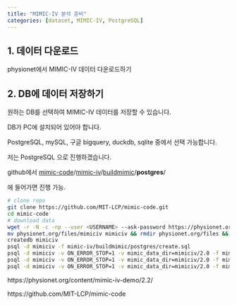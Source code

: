 ```yaml
---
title: "MIMIC-IV 분석 준비"
categories: [dataset, MIMIC-IV, PostgreSQL]
---
```


## 1. 데이터 다운로드

physionet에서 MIMIC-IV 데이터 다운로드하기

## 2. DB에 데이터 저장하기

원하는 DB를 선택하여 MIMIC-IV 데이터를 저장할 수 있습니다.

DB가 PC에 설치되어 있어야 합니다.

PostgreSQL, mySQL, 구글 bigquery, duckdb, sqlite 중에서 선택 가능합니다.

저는 PostgreSQL 으로 진행하겠습니다.

github에서 [mimic-code](https://github.com/MIT-LCP/mimic-code)/[mimic-iv](https://github.com/MIT-LCP/mimic-code/tree/main/mimic-iv)/[buildmimic](https://github.com/MIT-LCP/mimic-code/tree/main/mimic-iv/buildmimic)/**postgres**/

에 들어가면 진행 가능.

```bash
# clone repo
git clone https://github.com/MIT-LCP/mimic-code.git
cd mimic-code
# download data
wget -r -N -c -np --user <USERNAME> --ask-password https://physionet.org/files/mimiciv/2.0/
mv physionet.org/files/mimiciv mimiciv && rmdir physionet.org/files && rm physionet.org/robots.txt && rmdir physionet.org
createdb mimiciv
psql -d mimiciv -f mimic-iv/buildmimic/postgres/create.sql
psql -d mimiciv -v ON_ERROR_STOP=1 -v mimic_data_dir=mimiciv/2.0 -f mimic-iv/buildmimic/postgres/load_gz.sql
psql -d mimiciv -v ON_ERROR_STOP=1 -v mimic_data_dir=mimiciv/2.0 -f mimic-iv/buildmimic/postgres/constraint.sql
psql -d mimiciv -v ON_ERROR_STOP=1 -v mimic_data_dir=mimiciv/2.0 -f mimic-iv/buildmimic/postgres/index.sql
```

https://physionet.org/content/mimic-iv-demo/2.2/

https://github.com/MIT-LCP/mimic-code
